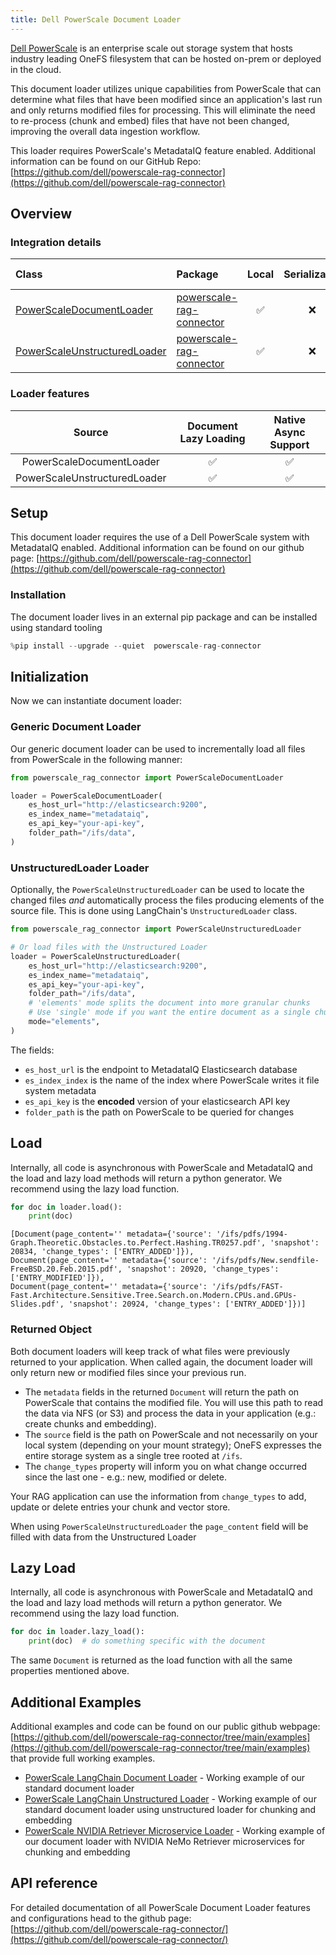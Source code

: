 ```yaml
---
title: Dell PowerScale Document Loader
---
```


[Dell PowerScale](https://www.dell.com/en-us/shop/powerscale-family/sf/powerscale) is an enterprise scale out storage system that hosts industry leading OneFS filesystem that can be hosted on-prem or deployed in the cloud.

This document loader utilizes unique capabilities from PowerScale that can determine what files that have been modified since an application's last run and only returns modified files for processing. This will eliminate the need to re-process (chunk and embed) files that have not been changed, improving the overall data ingestion workflow.

This loader requires PowerScale's MetadataIQ feature enabled. Additional information can be found on our GitHub Repo: [https://github.com/dell/powerscale-rag-connector](https://github.com/dell/powerscale-rag-connector)

## Overview
### Integration details

| Class | Package | Local | Serializable | [JS support](https://js.langchain.com/docs/integrations/document_loaders/web_loaders/__module_name___loader)|
| :--- | :--- | :---: | :---: |  :---: |
| [PowerScaleDocumentLoader](https://github.com/dell/powerscale-rag-connector/blob/main/src/powerscale_rag_connector/PowerScaleDocumentLoader.py) | [powerscale-rag-connector](https://github.com/dell/powerscale-rag-connector) | ✅ | ❌ | ❌ |
| [PowerScaleUnstructuredLoader](https://github.com/dell/powerscale-rag-connector/blob/main/src/powerscale_rag_connector/PowerScaleUnstructuredLoader.py) | [powerscale-rag-connector](https://github.com/dell/powerscale-rag-connector) | ✅ | ❌ | ❌ |
### Loader features
| Source | Document Lazy Loading | Native Async Support
| :---: | :---: | :---: |
| PowerScaleDocumentLoader | ✅ | ✅ |
| PowerScaleUnstructuredLoader | ✅ | ✅ |

## Setup

This document loader requires the use of a Dell PowerScale system with MetadataIQ enabled. Additional information can be found on our github page: [https://github.com/dell/powerscale-rag-connector](https://github.com/dell/powerscale-rag-connector)



### Installation

The document loader lives in an external pip package and can be installed using standard tooling


```python
%pip install --upgrade --quiet  powerscale-rag-connector
```

## Initialization

Now we can instantiate document loader:

### Generic Document Loader

Our generic document loader can be used to incrementally load all files from PowerScale in the following manner:


```python
from powerscale_rag_connector import PowerScaleDocumentLoader

loader = PowerScaleDocumentLoader(
    es_host_url="http://elasticsearch:9200",
    es_index_name="metadataiq",
    es_api_key="your-api-key",
    folder_path="/ifs/data",
)
```

### UnstructuredLoader Loader

Optionally, the `PowerScaleUnstructuredLoader` can be used to locate the changed files _and_ automatically process the files producing elements of the source file. This is done using LangChain's `UnstructuredLoader` class.


```python
from powerscale_rag_connector import PowerScaleUnstructuredLoader

# Or load files with the Unstructured Loader
loader = PowerScaleUnstructuredLoader(
    es_host_url="http://elasticsearch:9200",
    es_index_name="metadataiq",
    es_api_key="your-api-key",
    folder_path="/ifs/data",
    # 'elements' mode splits the document into more granular chunks
    # Use 'single' mode if you want the entire document as a single chunk
    mode="elements",
)
```

The fields:
 - `es_host_url` is the endpoint to MetadataIQ Elasticsearch database
 - `es_index_index` is the name of the index where PowerScale writes it file system metadata
 - `es_api_key` is the **encoded** version of your elasticsearch API key
 - `folder_path` is the path on PowerScale to be queried for changes

## Load

Internally, all code is asynchronous with PowerScale and MetadataIQ and the load and lazy load methods will return a python generator. We recommend using the lazy load function.


```python
for doc in loader.load():
    print(doc)
```

```output
[Document(page_content='' metadata={'source': '/ifs/pdfs/1994-Graph.Theoretic.Obstacles.to.Perfect.Hashing.TR0257.pdf', 'snapshot': 20834, 'change_types': ['ENTRY_ADDED']}),
Document(page_content='' metadata={'source': '/ifs/pdfs/New.sendfile-FreeBSD.20.Feb.2015.pdf', 'snapshot': 20920, 'change_types': ['ENTRY_MODIFIED']}),
Document(page_content='' metadata={'source': '/ifs/pdfs/FAST-Fast.Architecture.Sensitive.Tree.Search.on.Modern.CPUs.and.GPUs-Slides.pdf', 'snapshot': 20924, 'change_types': ['ENTRY_ADDED']})]
```

### Returned Object

Both document loaders will keep track of what files were previously returned to your application. When called again, the document loader will only return new or modified files since your previous run.

 - The `metadata` fields in the returned `Document` will return the path on PowerScale that contains the modified file. You will use this path to read the data via NFS (or S3) and process the data in your application (e.g.: create chunks and embedding).
 - The `source` field is the path on PowerScale and not necessarily on your local system (depending on your mount strategy); OneFS expresses the entire storage system as a single tree rooted at `/ifs`.
 - The `change_types` property will inform you on what change occurred since the last one - e.g.: new, modified or delete.

Your RAG application can use the information from `change_types` to add, update or delete entries your chunk and vector store.

When using `PowerScaleUnstructuredLoader` the `page_content` field will be filled with data from the Unstructured Loader

## Lazy Load

Internally, all code is asynchronous with PowerScale and MetadataIQ and the load and lazy load methods will return a python generator. We recommend using the lazy load function.


```python
for doc in loader.lazy_load():
    print(doc)  # do something specific with the document
```

The same `Document` is returned as the load function with all the same properties mentioned above.

## Additional Examples

Additional examples and code can be found on our public github webpage: [https://github.com/dell/powerscale-rag-connector/tree/main/examples](https://github.com/dell/powerscale-rag-connector/tree/main/examples) that provide full working examples.

 - [PowerScale LangChain Document Loader](https://github.com/dell/powerscale-rag-connector/blob/main/examples/powerscale_langchain_doc_loader.py) - Working example of our standard document loader
 - [PowerScale LangChain Unstructured Loader](https://github.com/dell/powerscale-rag-connector/blob/main/examples/powerscale_langchain_unstructured_loader.py) - Working example of our standard document loader using unstructured loader for chunking and embedding
 - [PowerScale NVIDIA Retriever Microservice Loader](https://github.com/dell/powerscale-rag-connector/blob/main/examples/powerscale_nvingest_example.py) - Working example of our document loader with NVIDIA NeMo Retriever microservices for chunking and embedding

## API reference

For detailed documentation of all PowerScale Document Loader features and configurations head to the github page: [https://github.com/dell/powerscale-rag-connector/](https://github.com/dell/powerscale-rag-connector/)
